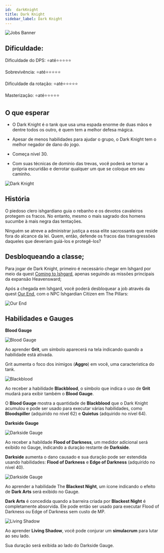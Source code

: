```yaml
---
id:  darkKnight
title: Dark Knight
sidebar_label: Dark Knight
---
```


![Jobs Banner](https://i.imgur.com/dX4UQ0n.png)

## Dificuldade: 
 Dificuldade do DPS: ⭐até⭐⭐⭐⭐⭐ 

 Sobrevivência: ⭐até⭐⭐⭐⭐⭐

 Dificuldade da rotação: ⭐até⭐⭐⭐⭐⭐

 Masterização: ⭐até⭐⭐⭐⭐⭐

## O que esperar

- O Dark Knight é o tank que usa uma espada enorme de duas mãos e dentre todos os outro, é quem tem a melhor defesa mágica. 

- Apesar de menos habilidades para ajudar o grupo, o Dark Knight tem o melhor negador de dano do jogo.

- Começa nível 30.

- Com suas técnicas de dominio das trevas, você poderá se tornar a própria escuridão e derrotar qualquer um que se coloque em seu caminho.

![Dark Knight](https://i.imgur.com/TTSydqd.png)

## História

O piedoso clero ishgardiano guia o rebanho e os devotos cavaleiros protegem os fracos. No entanto, mesmo o mais sagrado dos homens sucumbe à mais negra das tentações.

Ninguém se atreve a administrar justiça a essa elite sacrossanta que reside fora do alcance da lei. Quem, então, defende os fracos das transgressões daqueles que deveriam guiá-los e protegê-los?


## Desbloqueando a classe;
Para jogar de Dark Knight, primeiro é necessário chegar em Ishgard por meio da quest <a href="https://na.finalfantasyxiv.com/lodestone/playguide/db/quest/da4fd01f849/" class="eorzeadb_link">Coming to Ishgard</a>, apenas seguindo as missões principais da expansão Heavensward;

Após a chegada em Ishgard, você poderá desbloquear a job através da quest <a href="https://na.finalfantasyxiv.com/lodestone/playguide/db/quest/92c86ebbdc7/" class="eorzeadb_link">Our End</a>, com o NPC Ishgardian Citizen em The Pillars:

![Our End](https://i.imgur.com/fXCdETC.png)


## Habilidades e Gauges

**Blood Gauge**

![Blood Gauge](https://img.finalfantasyxiv.com/lds/promo/h/k/PL53N1Q7xMAJ-TSUAI209q2vO0.png)

Ao aprender **Grit**, um símbolo aparecerá na tela indicando quando a habilidade está ativada. 

Grit aumenta o foco dos inimigos (**Aggro**) em você, uma caracteristica do tank.

![Blackblood](https://img.finalfantasyxiv.com/lds/promo/h/-/KTQC7uU17HK2gGtllianH7c6Bc.png)

Ao receber a habilidade **Blackblood**, o símbolo que indica o uso de **Grit** mudará para exibir também o **Blood Gauge**.

O **Blood Gauge** mostra a quantidade de **Blackblood** que o Dark Knight acumulou e pode ser usado para executar várias habilidades, como **Bloodspiller** (adquirido no nível 62) e **Quietus** (adquirido no nível 64).

**Darkside Gauge**

![Darkside Gauge](https://img.finalfantasyxiv.com/lds/promo/h/h/7T3XMjgG1CnY1FX6fbl-oJre-Y.png)

Ao receber a habildade **Flood of Darkness**, um medidor adicional será exibido no Gauge, indicando a duração restante de **Darkside**.

**Darkside** aumenta o dano causado e sua duração pode ser estendida usando habilidades: **Flood of Darkness** e **Edge of Darkness** (adquirido no nível 40).

![Darkside Gauge](https://img.finalfantasyxiv.com/lds/promo/h/x/KzVLdZ6ZwSLQI9QaviWW9LxKMY.png)

Ao aprender a habilidade The **Blackest Night**, um ícone indicando o efeito de **Dark Arts** será exibido no Gauge. 

**Dark Arts** é concedida quando a barreira criada por **Blackest Night** é completamente absorvida. Ele pode então ser usado para executar Flood of Darkness ou Edge of Darkness sem custo de MP.

![Living Shadow](https://img.finalfantasyxiv.com/lds/promo/h/N/NgEqCbuT7YZMRjk_I1eEgtCwnQ.png)

Ao aprender **Living Shadow**, você pode conjurar um **simulacrum** para lutar ao seu lado. 

Sua duração será exibida ao lado do Darkside Gauge.
